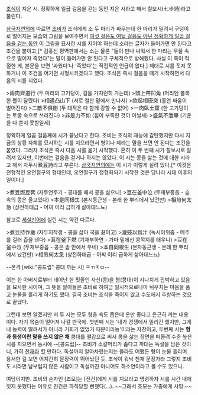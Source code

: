 [[조식(삼국지)|조식]]이 지은 시. 정확하게 일곱 걸음을 걷는 동안 지은 시라고 해서 칠보시(七步詩)라고 불린다. 

[[삼국지연의]]에 따르면 [[조비]]가 조식에게 소 두 마리가 싸우는데 한 마리가 밀려서 구덩이로 떨어지는 모습의 그림을 보여주면서 [[싱하형|여섯 걸음도 여덟 걸음도 아닌 정확하게 일곱 걸음을 걷는 동안]] 이 그림을 묘사한 시를 지어야 하는데 소라는 글자가 들어가면 안 된다고 조건을 붙이고,[* 김홍신 평역판에서는 소는 물론 "둘이 만나 싸워서 한 마리는 우물 속으로 떨어져 죽었다"는 말이 들어가면 안 된다고 구체적으로 방해했다. 사실 이 쪽이 적절한 게, 본문을 보면 '싸웠다'나 '죽었다'는 직접적인 언급이 없다.] 제대로 시를 짓지 못하거나 이 조건을 어기면 사형시키겠다고 했다. 조식은 즉시 걸음을 떼기 시작하면서 다음의 시를 지었다.

>兩肉齊道行  (두 마리의 고기덩이, 길을 가지런히 가는데)
>頭上帶凹角  (머리엔 볼록한 뿔이 달렸다)
>相遇凸山下  (서로 철산 밑에서 만나서) 
>欻起相唐突  (홀연 싸움이 벌어진다)
>二敵不俱剛  (두 대적은 다 함께 강할 수 없어)
>一肉臥土窟  (한 고기덩이는 토굴 속으로 쓰러진다)
>非是力不如  (힘이 부족한 것이 아닐세)
>盛氣不泄畢  (기운을 다 쏟지 못함일세)

정확하게 일곱 걸음째에 시가 끝났다고 한다. 조비는 조식의 재능에 감탄했지만 다시 지금의 상황 자체를 묘사하는 시를 지으라면서 형이나 제라는 말을 쓰면 안 된다는 조건을 붙였다. 그러자 조식은 즉시 다음 시를 읊기 시작했다. 흔히 이 두 번째 시가 칠보시로 알려져 있지만, 이번에는 걸음을 걷거나 하지는 않았다. 이 시는 콩을 삶는 것에 대한 시라고 해서 자두시煮豆詩라고 부른다. [[삼국지연의]]에는 이 시가 이렇게 실려 있다.[* 이것은 전형적인 오언절구의 형태인데, 오언절구가 정형화되기 시작한 것은 당나라 시대 이후의 일이다.]

>煮豆燃豆萁 (자두연두기 - 콩대를 때서 콩을 삶으니)
>豆在釜中泣  (두재부중읍 - 솥 속의 콩은 울고있다)
>本是同根生  (본시동근생 - 본래 한 뿌리에서 났건만)
>相煎何太急  (상전하태급 - 어찌 이리 급하게 삶아대느뇨)

참고로 [[세설신어]]에 실린 시는 약간 다르다.

>煮豆持作羹  (자두지작갱 - 콩을 삶아 국을 끓이고)
>漉豉以爲汁  (녹시이위즙 - 메주를 걸러 즙을 낸다)
>萁在釜下燃  (기재부하연 - 가마 밑에선 콩깍지를 태우니)
>豆在釜中泣  (두재부중읍 - 콩은 솥 안에서 우네)
>本自同根生  (본자동근생 - 본래 한 뿌리에서 났건만)
>相煎何太急  (상전하태급 - 어찌 이리 급하게 삶아대느뇨)

--본격 [wiki:"콩드립" 콩대 까는 시] ㅋㄲㅈㅁ--

이는 한 아버지로부터 태어난 한 핏줄인 자신(콩)을 형(콩대)이 지나치게 핍박하고 있음을 묘사한 시이며, 그 뜻을 알아들은 조비로 하여금 일시적으로나마 뉘우치는 마음을 품고 눈물을 흘리게 하기도 했다. 결국 조비는 조식을 죽이지 않고 수도에서 추방하는 것으로 끝냈다. 

그런데 보면 알겠지만 저 두 시는 모두 형을 속도 좁은데 운만 좋다고 은근히 까는 내용이다. 자기 목숨이 떨어져 나갈 판국에. 첫번째 시는 '내가 경쟁에서 밀리긴 했지만, 그게 내 능력이 딸려서가 아니라 기회가 없었기 때문이라능'이라는 자찬이고, 두번째 시는 '''형과 동생이란 말을 쓰지 않은 채''' 콩대를 땔감으로 써서 콩을 삶는 장면을 떠올려 수준 높은 시를 지으면서 동시에 --[콩드립]-- 조비가 소갈머리가 좁다고 까대는 독설을 담은 것이니, 가히 [[천재]]라 할 만하다. 독설까지 알아차렸는지는 몰라도 어쨌든 형이 눈물 흘리며 용서한 걸 보면 어지간히 문장력이 뛰어났던 듯. 조식이 워낙 천재 문장가라 그렇지 조비도 시라면 남부럽지 않은 사람이고 독설까진 아니어도 하소연이라고 볼 수도 있으니.

여담이지만. 조비의 손자인 [조모]는 [진건]에게 시를 지으라고 명령하자 시를 시간 내에 짓지 못했다는 이유로 진건은 파직당할 뻔했다(...). ~~그래서 조모는 가충에게 사망.~~
